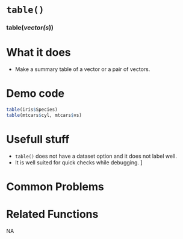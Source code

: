 # [`table()`]{.blue}
 
 
### [table]{.blue}(*vector(s*)){.center} 
 
# What it does 


+ Make a summary table of a vector or a pair of vectors.
  
 
# Demo code 

```r
table(iris$Species)
table(mtcars$cyl, mtcars$vs)
```
  
 
# Usefull stuff 

+ [`table()`]{.blue} does not have a dataset option and it does not label well. 
+ It is well suited for quick checks while debugging.
]
  
 
# Common Problems 

  
 
# Related Functions 
NA  
